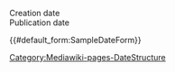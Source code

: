 <includeonly>

; Creation date
: {{Date
  |Creation
  |Present={{{Creation Present|}}}
  |Date={{{Creation Date|}}}
  |Circa={{{Creation Circa|}}}
  |Concurrence={{{Creation Concurrence|}}}
  |Questionable={{{Creation Questionable|}}}
  |EndPresent={{{Creation Present End|}}}
  |EndDate={{{Creation Date End|}}}
  |EndCirca={{{Creation Circa End|}}}
  |EndConcurrence={{{Creation Concurrence End|}}}
  |EndQuestionable={{{Creation Questionable End|}}}
}}
; Publication date
: {{Date
  |Publication
  |Present={{{Publication Present|}}}
  |Date={{{Publication Date|}}}
  |Circa={{{Publication Circa|}}}
  |Concurrence={{{Publication Concurrence|}}}
  |Questionable={{{Publication Questionable|}}}
  |EndPresent={{{Publication Present End|}}}
  |EndDate={{{Publication Date End|}}}
  |EndCirca={{{Publication Circa End|}}}
  |EndConcurrence={{{Publication Concurrence End|}}}
  |EndQuestionable={{{Publication Questionable End|}}}
}}

{{#default_form:SampleDateForm}}
</includeonly><noinclude>[[Category:Mediawiki-pages-DateStructure]]</noinclude>
